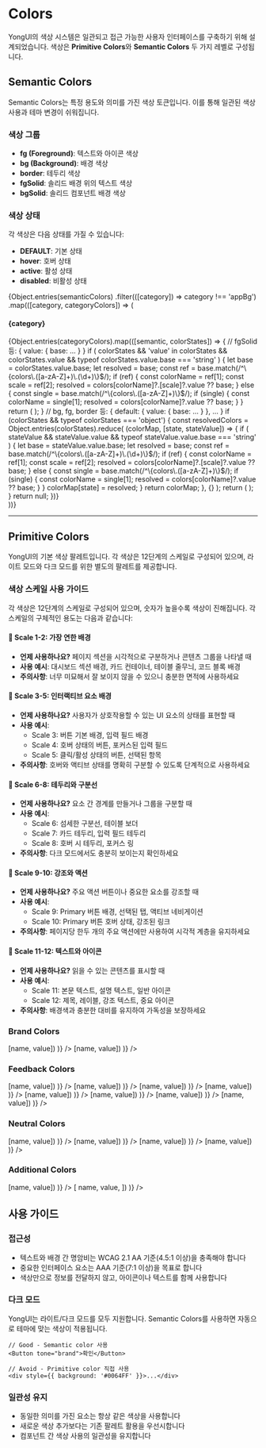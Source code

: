 
<Meta title='Tokens/Colors' />

# Colors

YongUI의 색상 시스템은 일관되고 접근 가능한 사용자 인터페이스를 구축하기 위해 설계되었습니다.
색상은 **Primitive Colors**와 **Semantic Colors** 두 가지 레벨로 구성됩니다.

## Semantic Colors

Semantic Colors는 특정 용도와 의미를 가진 색상 토큰입니다. 이를 통해 일관된 색상 사용과 테마 변경이 쉬워집니다.

### 색상 그룹

- **fg (Foreground)**: 텍스트와 아이콘 색상
- **bg (Background)**: 배경 색상
- **border**: 테두리 색상
- **fgSolid**: 솔리드 배경 위의 텍스트 색상
- **bgSolid**: 솔리드 컴포넌트 배경 색상

### 색상 상태

각 색상은 다음 상태를 가질 수 있습니다:

- **DEFAULT**: 기본 상태
- **hover**: 호버 상태
- **active**: 활성 상태
- **disabled**: 비활성 상태

<ColorPalette>
  {Object.entries(semanticColors)
    .filter(([category]) => category !== 'appBg')
    .map(([category, categoryColors]) => (
      <div key={category}>
        <h4>{category}</h4>
        {Object.entries(categoryColors).map(([semantic, colorStates]) => {
          // fgSolid 등: { value: { base: ... } }
          if (
            colorStates &&
            'value' in colorStates &&
            colorStates.value &&
            typeof colorStates.value.base === 'string'
          ) {
            let base = colorStates.value.base;
            let resolved = base;
            const ref = base.match(/^\{colors\.([a-zA-Z]+)\.(\d+)\}$/);
            if (ref) {
              const colorName = ref[1];
              const scale = ref[2];
              resolved = colors[colorName]?.[scale]?.value ?? base;
            } else {
              const single = base.match(/^\{colors\.([a-zA-Z]+)\}$/);
              if (single) {
                const colorName = single[1];
                resolved = colors[colorName]?.value ?? base;
              }
            }
            return (
              <ColorItem
                key={semantic}
                title={`${category}.${semantic}`}
                colors={{ base: resolved }}
              />
            );
          }
          // bg, fg, border 등: { default: { value: { base: ... } }, ... }
          if (colorStates && typeof colorStates === 'object') {
            const resolvedColors = Object.entries(colorStates).reduce(
              (colorMap, [state, stateValue]) => {
                if (
                  stateValue &&
                  stateValue.value &&
                  typeof stateValue.value.base === 'string'
                ) {
                  let base = stateValue.value.base;
                  let resolved = base;
                  const ref = base.match(/^\{colors\.([a-zA-Z]+)\.(\d+)\}$/);
                  if (ref) {
                    const colorName = ref[1];
                    const scale = ref[2];
                    resolved = colors[colorName]?.[scale]?.value ?? base;
                  } else {
                    const single = base.match(/^\{colors\.([a-zA-Z]+)\}$/);
                    if (single) {
                      const colorName = single[1];
                      resolved = colors[colorName]?.value ?? base;
                    }
                  }
                  colorMap[state] = resolved;
                }
                return colorMap;
              },
              {}
            );
            return (
              <ColorItem
                key={semantic}
                title={`${category}.${semantic}`}
                colors={resolvedColors}
              />
            );
          }
          return null;
        })}
      </div>
    ))}
</ColorPalette>

---

## Primitive Colors

YongUI의 기본 색상 팔레트입니다. 각 색상은 12단계의 스케일로 구성되어 있으며,
라이트 모드와 다크 모드를 위한 별도의 팔레트를 제공합니다.

### 색상 스케일 사용 가이드

각 색상은 12단계의 스케일로 구성되어 있으며, 숫자가 높을수록 색상이 진해집니다.
각 스케일의 구체적인 용도는 다음과 같습니다:

#### 🎨 Scale 1-2: 가장 연한 배경

- **언제 사용하나요?** 페이지 섹션을 시각적으로 구분하거나 콘텐츠 그룹을 나타낼 때
- **사용 예시**: 대시보드 섹션 배경, 카드 컨테이너, 테이블 줄무늬, 코드 블록 배경
- **주의사항**: 너무 미묘해서 잘 보이지 않을 수 있으니 충분한 면적에 사용하세요

#### 🎨 Scale 3-5: 인터랙티브 요소 배경

- **언제 사용하나요?** 사용자가 상호작용할 수 있는 UI 요소의 상태를 표현할 때
- **사용 예시**:
  - Scale 3: 버튼 기본 배경, 입력 필드 배경
  - Scale 4: 호버 상태의 버튼, 포커스된 입력 필드
  - Scale 5: 클릭/활성 상태의 버튼, 선택된 항목
- **주의사항**: 호버와 액티브 상태를 명확히 구분할 수 있도록 단계적으로 사용하세요

#### 🎨 Scale 6-8: 테두리와 구분선

- **언제 사용하나요?** 요소 간 경계를 만들거나 그룹을 구분할 때
- **사용 예시**:
  - Scale 6: 섬세한 구분선, 테이블 보더
  - Scale 7: 카드 테두리, 입력 필드 테두리
  - Scale 8: 호버 시 테두리, 포커스 링
- **주의사항**: 다크 모드에서도 충분히 보이는지 확인하세요

#### 🎨 Scale 9-10: 강조와 액션

- **언제 사용하나요?** 주요 액션 버튼이나 중요한 요소를 강조할 때
- **사용 예시**:
  - Scale 9: Primary 버튼 배경, 선택된 탭, 액티브 네비게이션
  - Scale 10: Primary 버튼 호버 상태, 강조된 링크
- **주의사항**: 페이지당 한두 개의 주요 액션에만 사용하여 시각적 계층을 유지하세요

#### 🎨 Scale 11-12: 텍스트와 아이콘

- **언제 사용하나요?** 읽을 수 있는 콘텐츠를 표시할 때
- **사용 예시**:
  - Scale 11: 본문 텍스트, 설명 텍스트, 일반 아이콘
  - Scale 12: 제목, 레이블, 강조 텍스트, 중요 아이콘
- **주의사항**: 배경색과 충분한 대비를 유지하여 가독성을 보장하세요

### Brand Colors

<ColorPalette>
  <ColorItem
    title='파랑 (Primary)'
    subtitle='colors.violet'
    colors={Object.fromEntries(
      Object.entries(colors.violet).map(([name, { value }]) => [name, value])
    )}
  />
  <ColorItem
    title='파랑 Dark (Primary)'
    subtitle='colors.darkTeal'
    colors={Object.fromEntries(
      Object.entries(colors.darkTeal).map(([name, { value }]) => [name, value])
    )}
  />
</ColorPalette>

### Feedback Colors

<ColorPalette>
  <ColorItem
    title='빨강 (Danger)'
    subtitle='colors.red'
    colors={Object.fromEntries(
      Object.entries(colors.red).map(([name, { value }]) => [name, value])
    )}
  />
  <ColorItem
    title='빨강 Dark (Danger)'
    subtitle='colors.darkRed'
    colors={Object.fromEntries(
      Object.entries(colors.darkRed).map(([name, { value }]) => [name, value])
    )}
  />
  <ColorItem
    title='노랑 (Warning)'
    subtitle='colors.amber'
    colors={Object.fromEntries(
      Object.entries(colors.amber).map(([name, { value }]) => [name, value])
    )}
  />
  <ColorItem
    title='노랑 Dark (Warning)'
    subtitle='colors.darkAmber'
    colors={Object.fromEntries(
      Object.entries(colors.darkAmber).map(([name, { value }]) => [name, value])
    )}
  />
  <ColorItem
    title='초록 (Success)'
    subtitle='colors.green'
    colors={Object.fromEntries(
      Object.entries(colors.green).map(([name, { value }]) => [name, value])
    )}
  />
  <ColorItem
    title='초록 Dark (Success)'
    subtitle='colors.darkGreen'
    colors={Object.fromEntries(
      Object.entries(colors.darkGreen).map(([name, { value }]) => [name, value])
    )}
  />
  <ColorItem
    title='파랑 (Info)'
    subtitle='colors.blue'
    colors={Object.fromEntries(
      Object.entries(colors.blue).map(([name, { value }]) => [name, value])
    )}
  />
  <ColorItem
    title='파랑 Dark (Info)'
    subtitle='colors.darkBlue'
    colors={Object.fromEntries(
      Object.entries(colors.darkBlue).map(([name, { value }]) => [name, value])
    )}
  />
</ColorPalette>

### Neutral Colors

<ColorPalette>
  <ColorItem
    title='회색 (Slate)'
    subtitle='colors.slate'
    colors={Object.fromEntries(
      Object.entries(colors.slate).map(([name, { value }]) => [name, value])
    )}
  />
  <ColorItem
    title='회색 Dark (Slate)'
    subtitle='colors.darkSlate'
    colors={Object.fromEntries(
      Object.entries(colors.darkSlate).map(([name, { value }]) => [name, value])
    )}
  />
  <ColorItem
    title='세이지 (Sage)'
    subtitle='colors.sage'
    colors={Object.fromEntries(
      Object.entries(colors.sage).map(([name, { value }]) => [name, value])
    )}
  />
  <ColorItem
    title='세이지 Dark (Sage)'
    subtitle='colors.darkSage'
    colors={Object.fromEntries(
      Object.entries(colors.darkSage).map(([name, { value }]) => [name, value])
    )}
  />
</ColorPalette>

### Additional Colors

<ColorPalette>
  <ColorItem
    title='청록 (Teal)'
    subtitle='colors.teal'
    colors={Object.fromEntries(
      Object.entries(colors.teal).map(([name, { value }]) => [name, value])
    )}
  />
  <ColorItem
    title='보라 Dark'
    subtitle='colors.darkViolet'
    colors={Object.fromEntries(
      Object.entries(colors.darkViolet).map(([name, { value }]) => [
        name,
        value,
      ])
    )}
  />
</ColorPalette>

## 사용 가이드

### 접근성

- 텍스트와 배경 간 명암비는 WCAG 2.1 AA 기준(4.5:1 이상)을 충족해야 합니다
- 중요한 인터페이스 요소는 AAA 기준(7:1 이상)을 목표로 합니다
- 색상만으로 정보를 전달하지 않고, 아이콘이나 텍스트를 함께 사용합니다

### 다크 모드

YongUI는 라이트/다크 모드를 모두 지원합니다. Semantic Colors를 사용하면 자동으로 테마에 맞는 색상이 적용됩니다.

```tsx
// Good - Semantic color 사용
<Button tone="brand">확인</Button>

// Avoid - Primitive color 직접 사용
<div style={{ background: '#0064FF' }}>...</div>
```

### 일관성 유지

- 동일한 의미를 가진 요소는 항상 같은 색상을 사용합니다
- 새로운 색상 추가보다는 기존 팔레트 활용을 우선시합니다
- 컴포넌트 간 색상 사용의 일관성을 유지합니다
